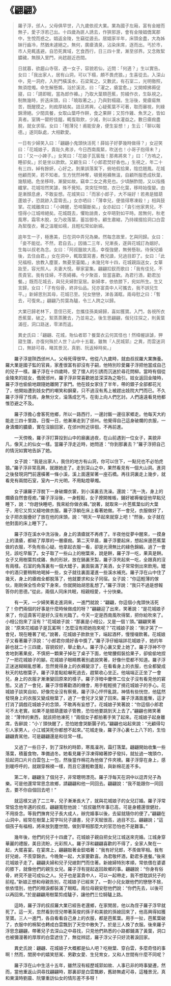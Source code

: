 # 《翩翩》

> 羅子浮，邠人，父母俱早世，八九歲依叔大業。業為國子左廂，富有金繒而無子，愛子浮若己出。十四歲為匪人誘去，作狹邪游，會有金陵娼僑寓郡中，生悅而惑之。娼返金陵，生竊從遁去。居娼家半年，床頭金盡，大為姊妹行齒冷，然猶未遽絕之。無何，廣瘡潰臭，沾染床席，逐而出。丐於市，市人見輒遙避。自恐死異域，乞食西行，日三四十里，漸至邠界。又念敗絮膿穢，無顏入里門，尚趑趄近邑間。
>
> 日就暮，欲趨山寺宿，遇一女子，容貌若仙，近問：「何適？」生以實告。女曰：「我出家人，居有山洞，可以下榻，頗不畏虎狼。」生喜從去。入深山中，見一洞府，入則門橫溪水，石梁駕之。又數武，有石室二，光明徹照，無須燈燭。命生解懸鶉，浴於溪流，曰：「濯之，瘡當愈。」又開幛拂褥促寢，曰：「請即眠，當為郎作褲。」乃取大葉類芭蕉，剪綴作衣，生臥視之。制無幾時，折迭床頭，曰：「曉取著之。」乃與對榻寢。生浴後，覺瘡瘍無苦，既醒摸之，則痂厚結矣。詰旦將興，心疑蕉葉不可著，取而審視，則綠錦滑絕。少間具餐，女取山葉呼作餅，食之果餅；又剪作雞、魚烹之，皆如真者。室隅一罌貯佳醞，輒復取飲，少減，則以溪水灌益之。數日瘡痂盡脫，就女求宿。女曰：「輕薄兒！甫能安身，便生妄想！」生云：「聊以報德。」遂同臥處，大相歡愛。
>
> 一日有少婦笑入曰：「翩翩小鬼頭快活死！薛姑子好夢幾時做得？」女迎笑曰：「花城娘子，貴趾久弗涉，今日西南風緊，吹送也！小哥子抱得未？」曰：「又一小婢子。」女笑曰：「花娘子瓦窖哉！那弗將來？」曰：「方嗚之，睡卻矣。」於是坐以款飲。又顧生曰：「小郎君焚好香也。」生視之，年二十有三四，綽有餘妍，心好之。剝果誤落案下，俯地假拾果，陰捻翹鳳。花城他顧而笑，若不知者。生方恍然神奪，頓覺袍褲無溫，自顧所服悉成秋葉，幾駭絕。危坐移時，漸變如故。竊幸二女之弗見也。少頃酬酢間，又以指搔纖掌。花城坦然笑謔，殊不覺知。突突怔忡間，衣已化葉，移時始復變。由是漸顏息慮，不敢妄想。花城笑曰：「而家小郎子，大不端好！若弗是醋葫蘆娘子，恐跳跡入雲霄去。」女亦哂曰：「薄幸兒，便值得寒凍殺！」相與鼓掌。花城離席曰：「小婢醒，恐啼腸斷矣。」女亦起曰：「貪引他家男兒，不憶得小江城啼絕矣。花城既去，懼貽誚責，女卒晤對如平時。居無何，秋老風寒，霜零木脫，女乃收落葉，蓄旨御冬。顧生肅縮，乃持襆掇拾洞口白雲為絮復衣，著之溫暖如襦，且輕松常如新綿。
>
> 逾年生一子，極惠美，日在洞中弄兒為樂。然每念故里，乞與同歸。女曰：「妾不能從。不然，君自去。」因循二三年，兒漸長，遂與花城訂為姻好。生每以叔老為念。女曰：「阿叔臘故大高，幸復強健，無勞懸耿。待保兒婚後，去住由君。」女在洞中，輒取葉寫書，教兒讀，兒過目即了。女曰：「此兒福相，放教入塵寰，無憂至臺閣。」未幾兒年十四，花城親詣送女，女華妝至，容光照人。夫妻大悅。舉家宴集。翩翩扣釵而歌曰：「我有佳兒，不羨貴官。我有佳婦，不羨綺褲。今夕聚首，皆當喜歡。為君行酒，勸君加餐。」既而花城去，與兒夫婦對室居。新婦孝，依依膝下，宛如所生。生又言歸，女曰：「子有俗骨，終非仙品。兒亦富貴中人可攜去，我不誤兒生平。」新婦思別其母，花城已至。兒女戀戀，涕各滿眶。兩母慰之曰：「暫去，可復來。」翩翩乃剪葉為驢，令三人跨之以歸。
>
> 大業已歸老林下，意侄已死，忽攜佳孫美婦歸，喜如獲寶。入門，各視所衣悉蕉葉，破之，絮蒸蒸騰去，乃並易之。後生思翩翩，偕兒往探之，則黃葉滿徑，洞口路迷，零涕而返。
>
> 異史氏曰：「翩翩、花城，殆仙者耶？餐葉衣云何其怪也！然幃幄誹謔，狎寢生雛，亦復何殊於人世？山中十五載，雖無『人民城郭』之異，而雲迷洞口，無跡可尋，睹其景況，真劉、阮返棹時矣。」

&emsp;&emsp;羅子浮是陝西邠州人。父母死得很早。他從八九歲時，就由叔叔羅大業撫養。羅大業是國子監的官員，家產很富有卻沒有子嗣，他特別珍愛羅子浮把他當成自己的兒子一樣。羅子浮在十四歲時，受了懷人的引誘而沉迷於尋花問柳。當時有個從金陵來的妓女，僑居邠州，羅子浮非常喜歡她並深深為之吸引。妓女返回金陵時，羅子浮也偷偷地跟隨她離開了家門。他在妓女家住了半年，帶的銀子全部都花光了，他開始遭到妓女們的嘲笑和摒棄，只不過沒有馬上被趕出妓院大門而已。不久羅子浮得了性病，身無分文，淪落成乞丐，在街上向人們乞討。人們遠遠看見他都惟恐避之不及。

&emsp;&emsp;羅子浮擔心會客死他鄉，所以一路西行，一邊討飯一邊往家鄉走。他每天大約能走三四十里路，日復一日，他漸漸走到了邠州。他覺得自己這身破爛的衣服，一身潰爛的膿瘡，實在沒臉回家，在邠州附近徘徊，不再前進。

&emsp;&emsp;一天傍晚，羅子浮打算投到山中的廟裏過夜，在山前遇到一位女子，美貌非凡，像天上的仙女一樣。當羅子浮走近時，她問道：“你到那裏去？”羅子浮把自己的情況如實地告訴了她。

&emsp;&emsp;女子說：“我是出家人，我住的地方有山洞，你可以住下，一點兒也不必怕虎狼。”羅子浮非常高興，就跟她走了。走到深山之中，果然看見有一個大山洞。進洞之後發現洞門前還橫著一條小溪，溪上面還架著一座石橋。再往洞裏走上幾步，就看見有兩間石室，室內一片光明，不用點燈舉燭。

&emsp;&emsp;女子讓羅子浮脫下一身破爛衣裳，到小溪裏去洗澡。還說：“洗一洗，身上的爛瘡自然會痊癒。”羅子浮浴後，一身輕鬆，女子撩開帷帳，鋪好被褥催促他早點兒睡下，說：“你趕快睡吧，我來給你做衣褲。”說著，就取來一片芭蕉葉似的大葉子，用它又剪又縫地做衣服。羅子浮躺在床上看著她做。不一會兒，衣服做好了，女子把衣服疊好了放在他的床頭，說：“明天一早起來就穿上吧！”然後，女子就在他對面的床上睡下了。

&emsp;&emsp;羅子浮在溪水中洗浴後，身上的潰瘡就不再疼了。半夜他從夢中醒來，一摸身上的潰瘡，都結了厚厚的一層瘡痂。第二天早晨，羅子浮要起床，想起床邊芭蕉葉做的衣服，不免有些心疑。他拿起衣服一看，卻是光滑無比的綠色錦緞。過了一會兒，該吃早飯了。女子取了一些山上的樹葉來，說是餅，羅子浮一吃，果真是餅。女子又用樹葉剪成雞、魚的形狀，放在鍋裏烹製，羅子浮夾起來一吃，全跟真的沒有兩樣。石室的角落裏有一個大罎子，裏面裝滿了美酒，女子常常倒出來飲用。罎中的酒只要稍稍地喝掉一些，女子就往裏面灌進一些溪水補充。羅子浮在山中住了幾天，身上的瘡痂全都脫落了，他就要求和女子同宿。女子說：“你這輕薄的傢伙，剛剛保全性命安下身來，你就開始胡思亂想了。”羅子浮說：“我只不過是想報答你的恩德。”從此，兩個人同床共眠，相親相愛，十分快樂。

&emsp;&emsp;有一天，一少婦笑著走進洞來，一進門就說：“翩翩，你這個小鬼頭快活死了！你們兩個的好事是什麼時候做成的呀？”翩翩迎了出來，笑著說：“是花城娘子來了，你這貴客可是好久沒有光臨了。今天一定是西南風吹得緊，把你給吹來了。小相公抱來了沒有？”花城娘子說：“那裏是小相公，又是一個丫頭。”翩翩笑著說：“原來花城娘子是瓦窰啊！怎麼沒有把她抱來呢？”花城娘子說：“剛才哭了一會兒，現在睡著了呢。”說著，花城娘子款款坐下，端起酒杯，慢慢啜飲著。花城娘子又看著羅子浮說：“小郎君你燒好香中獎了。”羅子浮仔細端詳花城娘子，她的年齡也就二十三四歲，容貌姣好，舉止動人。羅子浮心裏又愛上她了。羅子浮神不守舍地剝著果皮，不慎把一顆果子掉在了桌子下面，他彎腰假裝拾果子，卻偷偷地捏了一把花城娘子的腳。花城娘子眼睛瞧著別處說笑著，好像什麼都不知道。羅子浮正迷迷糊糊亂想著，忽然覺得身上的衣褲變涼了，在看看身上的衣服，也全都變成秋天的枯樹葉子。羅子浮差點給嚇死過去，趕緊收心坐正。他端端正正坐了一會兒，身上的衣服才漸漸變回原來的樣子。羅子浮暗中慶倖二位女子沒有看見他的窘態。又過了一會兒，羅子浮借著勸酒的機會，用手輕輕撓了撓花城娘子的手心。花城娘子談笑自如，好像完全沒有察覺。羅子浮心怦怦亂跳，神情有些恍惚，他猛然發現身上的衣服又變成樹葉了，過了一會兒才又變了回來。羅子浮滿面羞慚，這才打消了調戲花城娘子的念頭，不敢再有妄想了。花城娘子笑著說：“你這個小郎君可不太老實。如果不是醋葫蘆娘子管教，恐怕他要跳到天上去了。”翩翩也微笑著說：“薄悻的東西，就該把他凍死！”兩個女子都拍著手笑了起來。花城娘子起身離席，告辭說：“小丫頭快醒了，恐怕她會哭斷腸子的。”翩翩也站起來說：“光顧得勾引人家男人，小江城哭死你都想不起來。”花城走後，羅子浮心裏七上八下的，生怕翩翩責駡他，可是翩翩還是和往常一樣。

&emsp;&emsp;又過了一些日子，到了深秋的時節，寒風凜冽，霜打落葉。翩翩開始收集一些落葉，積蓄食物，準備過冬。她看見羅子浮凍得縮著脖子發抖，就扯過一塊頭巾，拾起洞口片片白雲包上一包，然後當作棉花為他做了件夾襖。羅子浮穿在身上，感到暖呼呼的，就跟穿棉襖一樣，而且它還輕軟蓬鬆，與新棉花差不多。

&emsp;&emsp;第二年，翩翩生了個兒子，非常聰明漂亮。羅子浮每天在洞中以逗弄兒子為樂。可是他還常常思念故鄉，請翩翩和他一同回去。翩翩說：“我不能跟你一同回去，要不你自個回去吧！”

&emsp;&emsp;就這樣又過了二三年，兒子漸漸長大了，就與花城娘子的女兒訂婚。羅子浮常常惦念他年邁的叔叔。翩翩寬慰他說：“叔叔雖然年事已高，可是身體還很健壯，不用掛念。等我們撫育兒子長大成人，辦完婚事以後，去留就隨你的便了。”翩翩在山洞中，經常在樹葉上寫字叫兒子讀書，兒子天賦很高，過目不忘。翩翩說；“這個孩子有福相，將來放到塵世間，做到宰相那麼大的官恐怕也不是難事。”

&emsp;&emsp;幾年後，他們的兒子十四歲了。花城娘子親自把女兒江城送來完婚。江城身穿華麗的禮服，美目流盼，光彩照人。羅子浮和翩翩喜歡的不得了，全家人聚在一起，大擺喜宴。在宴席上，翩翩敲著金釵唱著：“我有好兒郎，不羨做宰相。我有好兒媳，不羨穿錦衣。今晚聚一起，大家要歡喜。為君敬杯酒，勸君多進餐。”後來花城娘子走了。翩翩夫婦和兒子兒媳對門而住著。新媳婦特別孝順，常依偎在婆婆的膝下，就像他們的親生女兒。羅子浮有提起返回故鄉的事。翩翩說：“你身有俗骨，終究不是可成仙之人。兒子也是富貴中人，可以一起帶走，我不想耽誤兒子的前程。”新娘正想和母親告別，花城娘子已經來了。一對小兒女跟他們的戀戀不捨，依依惜別，他們的眼淚都裝滿了眼眶。兩位母親安慰他們說：“你們先去，以後可以再回來。”於是翩翩用樹葉剪成驢子，讓他們三位騎驢上路。

&emsp;&emsp;這時，羅子浮的叔叔羅大業已經告老還鄉，在家閒居，他以為侄子羅子浮早就死了。這一天，忽然看到侄兒帶著英俊的孫子和美貌的孫媳回來了，他高興得如獲至寶。三人一進門，各自看看自己身上的衣服，都是芭蕉葉。用手一扯，芭蕉葉破了，衣服中的棉絮也轉成白雲飄到了天空中散失了。於是三人換了衣服。後來羅子浮思念翩翩，帶著兒子去深山之中尋找，只見他們熟悉的小路都鋪滿了黃葉，洞口也被彌漫著的厚厚的白雲遮住了，無從辨認，羅子浮父子只好流著淚回家。

&emsp;&emsp;異史氏說：翩翩、花城娘子大概都是仙人吧？吃樹葉、穿白雲，多麼奇怪的事啊！然而，閨房中的嬉笑怒駡、男歡女愛、生兒育女，又和人世間有什麼不同呢？

&emsp;&emsp;羅子浮在山中生活十五年，雖然沒有經歷城郭如故、人事已非的時事變遷，然而，當他重返山洞尋找翩翩時，那裏卻是白雲飄緲，舊跡無處可尋，這種景況，真和東漢時劉晨、阮肇重訪仙女的情形差不多呀！
